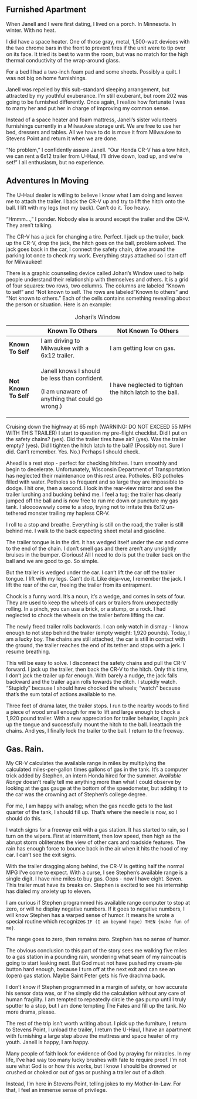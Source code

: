## Furnished Apartment {.unnumbered}

When Janell and I were first dating, I lived on a porch. In Minnesota. In winter. With no heat.

I did have a space heater. One of those gray, metal, 1,500-watt devices with the two chrome bars in the front to prevent fires if the unit were to tip over on its face. It tried its best to warm the room, but was no match for the high thermal conductivity of the wrap-around glass.

For a bed I had a two-inch foam pad and some sheets. Possibly a quilt. I was not big on home furnishings.

Janell was repelled by this sub-standard sleeping arrangement, but attracted by my youthful exuberance. I'm still exuberant, but room 202 was going to be furnished differently. Once again, I realize how fortunate I was to marry her and put her in charge of improving my common sense.

Instead of a space heater and foam mattress, Janell's sister volunteers furnishings currently in a Milwaukee storage unit. We are free to use her bed, dressers and tables. All we have to do is move it from Milwaukee to Stevens Point and return it when we are done.

"No problem," I confidently assure Janell. "Our Honda CR-V has a tow hitch, we can rent a 6x12 trailer from U-Haul, I'll drive down, load up, and we're set!" I all enthusiasm, but no experience.

## Adventures In Moving

The U-Haul dealer is willing to believe I know what I am doing and leaves me to attach the trailer. I back the CR-V up and try to lift the hitch onto the ball. I lift with my legs (not my back). Can't do it. Too heavy.

"Hmmm...," I ponder. Nobody else is around except the trailer and the CR-V. They aren't talking.

The CR-V has a jack for changing a tire. Perfect. I jack up the trailer, back up the CR-V, drop the jack, the hitch goes on the ball, problem solved. The jack goes back in the car, I connect the safety chain, drive around the parking lot once to check my work. Everything stays attached so I start off for Milwaukee!

There is a graphic counseling device called Johari's Window used to help people understand their relationship with themselves and others. It is a grid of four squares: two rows, two columns. The columns are labeled "Known to self" and "Not known to self. The rows are labeled "Known to others" and "Not known to others." Each of the cells contains something revealing about the person or situation. Here is an example:

+-----------------------+-------------------------------------------------+----------------------------------------------------------+
|                       | Known To Others                                 | Not Known To Others                                      |
+=======================+=================================================+==========================================================+
| **Known To Self**     | I am driving to Milwaukee with a 6x12 trailer.  | I am getting low on gas.                                 |
+-----------------------+-------------------------------------------------+----------------------------------------------------------+
| **Not Known To Self** | Janell knows I should be less than confident.   | I have neglected to tighten the hitch latch to the ball. |
|                       |                                                 |                                                          |
|                       | (I am unaware of anything that could go wrong.) |                                                          |
+-----------------------+-------------------------------------------------+----------------------------------------------------------+

: Johari's Window

Cruising down the highway at 65 mph (WARNING: DO NOT EXCEED 55 MPH WITH THIS TRAILER) I start to question my pre-flight checklist. Did I put on the safety chains? (yes). Did the trailer tires have air? (yes). Was the trailer empty? (yes). Did I tighten the hitch latch to the ball? (Possibly not. Sure I did. Can't remember. Yes. No.) Perhaps I should check.

Ahead is a rest stop - perfect for checking hitches. I turn smoothly and begin to decelerate. Unfortunately, Wisconsin Department of Transportation has neglected their maintenance on this rest area. Potholes. BIG potholes filled with water. Potholes so frequent and so large they are impossible to dodge. I hit one, then a second. I look in the rear-view mirror and see the trailer lurching and bucking behind me. I feel a tug; the trailer has clearly jumped off the ball and is now free to run me down or puncture my gas tank. I sloooowwwly come to a stop, trying not to irritate this 6x12 un-tethered monster trailing my hapless CR-V.

I roll to a stop and breathe. Everything is still on the road, the trailer is still behind me. I walk to the back expecting sheet metal and gasoline.

The trailer tongue is in the dirt. It has wedged itself under the car and come to the end of the chain. I don't smell gas and there aren't any unsightly bruises in the bumper. Glorious! All I need to do is put the trailer back on the ball and we are good to go. So simple.

But the trailer is wedged under the car. I can't lift the car off the trailer tongue. I lift with my legs. Can't do it. Like deja-vue, I remember the jack. I lift the rear of the car, freeing the trailer from its entrapment.

Chock is a funny word. It's a noun, it's a wedge, and comes in sets of four. They are used to keep the wheels of cars or trailers from unexpectedly rolling. In a pinch, you can use a brick, or a stump, or a rock. I had neglected to chock the wheels on the trailer before lifting the car.

The newly freed trailer rolls backwards. I can only watch in dismay - I know enough to not step behind the trailer (empty weight: 1,920 pounds). Today, I am a lucky boy. The chains are still attached, the car is still in contact with the ground, the trailer reaches the end of its tether and stops with a jerk. I resume breathing.

This will be easy to solve. I disconnect the safety chains and pull the CR-V forward. I jack up the trailer, then back the CR-V to the hitch. Only this time, I don't jack the trailer up far enough. With barely a nudge, the jack falls backward and the trailer again rolls towards the ditch. I stupidly watch. "Stupidly" because I should have chocked the wheels; "watch" because that's the sum total of actions available to me.

Three feet of drama later, the trailer stops. I run to the nearby woods to find a piece of wood small enough for me to lift and large enough to chock a 1,920 pound trailer. With a new appreciation for trailer behavior, I again jack up the tongue and successfully mount the hitch to the ball. I reattach the chains. And yes, I finally lock the trailer to the ball. I return to the freeway.

## Gas. Rain.

My CR-V calculates the available range in miles by multiplying the calculated miles-per-gallon times gallons of gas in the tank. It's a computer trick added by Stephen, an intern Honda hired for the summer. *Available Range* doesn't really tell me anything more than what I could observe by looking at the gas gauge at the bottom of the speedometer, but adding it to the car was the crowning act of Stephen's college degree.

For me, I am happy with analog; when the gas needle gets to the last quarter of the tank, I should fill up. That's where the needle is now, so I should do this.

I watch signs for a freeway exit with a gas station. It has started to rain, so I turn on the wipers. First at intermittent, then low speed, then high as the abrupt storm obliterates the view of other cars and roadside features. The rain has enough force to bounce back in the air when it hits the hood of my car. I can't see the exit signs.

With the trailer dragging along behind, the CR-V is getting half the normal MPG I've come to expect. With a curse, I see Stephen's available range is a single digit. I have nine miles to buy gas. Oops - now I have eight. Seven. This trailer must have its breaks on. Stephen is excited to see his internship has dialed my anxiety up to eleven.

I am curious if Stephen programmed his available range computer to stop at zero, or will he display negative numbers. If it goes to negative numbers, I will know Stephen has a warped sense of humor. It means he wrote a special routine which recognizes `IF (I am beyond hope) THEN {make fun of me}`.

The range goes to zero, then remains zero. Stephen has no sense of humor.

The obvious conclusion to this part of the story sees me walking five miles to a gas station in a pounding rain, wondering what seam of my raincoat is going to start leaking next. But God must not have pushed my cream-pie button hard enough, because I turn off at the next exit and can see an (open) gas station. Maybe Saint Peter gets his five drachma back.

I don't know if Stephen programmed in a margin of safety, or how accurate his sensor data was, or if he simply did the calculation without any care of human fragility. I am tempted to repeatedly circle the gas pump until I truly sputter to a stop, but I am done tempting The Fates and fill up the tank. No more drama, please.

The rest of the trip isn't worth writing about. I pick up the furniture, I return to Stevens Point, I unload the trailer, I return the U-Haul, I have an apartment with furnishing a large step above the mattress and space heater of my youth. Janell is happy, I am happy.

Many people of faith look for evidence of God by praying for miracles. In my life, I've had way too many lucky brushes with fate to require proof. I'm not sure what God is or how this works, but I know I should be drowned or crushed or choked or out of gas or pushing a trailer out of a ditch.

Instead, I'm here in Stevens Point, telling jokes to my Mother-In-Law. For that, I feel an immense sense of privilege.
